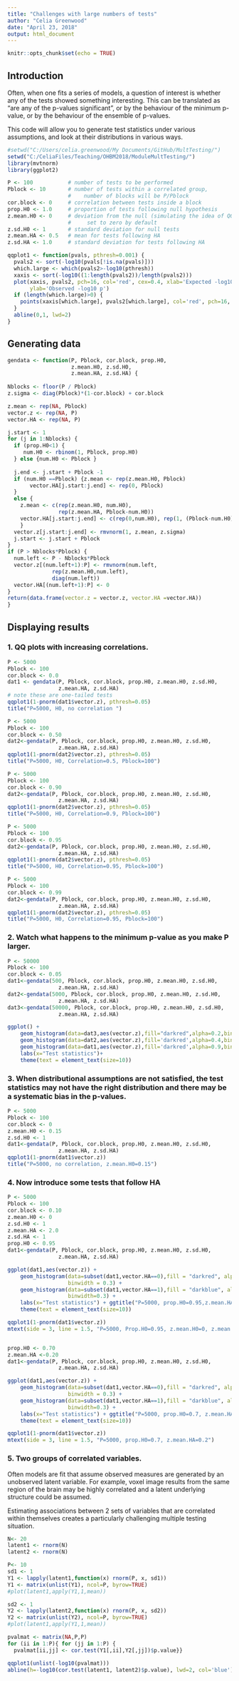 ```yaml
---
title: "Challenges with large numbers of tests"
author: "Celia Greenwood"
date: "April 23, 2018"
output: html_document
---
```


```r
knitr::opts_chunk$set(echo = TRUE)
```

## Introduction

Often, when one fits a series of models, a question of interest is whether any of the tests showed something interesting.  This can be translated as "are any of the p-values significant", or by the behaviour of the minimum p-value, or by the behaviour of the ensemble of p-values.  

This code will allow you to generate test statistics under various assumptions, and look at their distributions in various ways. 


```r
#setwd("C:/Users/celia.greenwood/My Documents/GitHub/MultTesting/")
setwd("C:/CeliaFiles/Teaching/OHBM2018/ModuleMultTesting/")
library(mvtnorm)
library(ggplot2)

P <- 100           # number of tests to be performed
Pblock <- 10       # number of tests within a correlated group,
                   #    number of blocks will be P/Pblock
cor.block <- 0     # correlation between tests inside a block
prop.H0 <- 1.0     # proportion of tests following null hypothesis
z.mean.H0 <- 0     # deviation from the null (simulating the idea of QQplot inflation) for test that should follow the null
                   #     set to zero by default
z.sd.H0 <- 1       # standard deviation for null tests
z.mean.HA <- 0.5   # mean for tests following HA
z.sd.HA <- 1.0     # standard deviation for tests following HA

```

```r

qqplot1 <- function(pvals, pthresh=0.001) {
  pvals2 <- sort(-log10(pvals[!is.na(pvals)]))
  which.large <- which(pvals2>-log10(pthresh))
  xaxis <- sort(-log10((1:length(pvals2))/length(pvals2)))
  plot(xaxis, pvals2, pch=16, col='red', cex=0.4, xlab='Expected -log10 p',
       ylab='Observed -log10 p')
  if (length(which.large)>0) {
    points(xaxis[which.large], pvals2[which.large], col='red', pch=16, cex=1)
  }
  abline(0,1, lwd=2)
}
```
## Generating data

```r

gendata <- function(P, Pblock, cor.block, prop.H0,
                    z.mean.H0, z.sd.H0,
                    z.mean.HA, z.sd.HA) {
  
Nblocks <- floor(P / Pblock)
z.sigma <- diag(Pblock)*(1-cor.block) + cor.block

z.mean <- rep(NA, Pblock)
vector.z <- rep(NA, P)
vector.HA <- rep(NA, P)

j.start <- 1
for (j in 1:Nblocks) {
  if (prop.H0<1) {
     num.H0 <- rbinom(1, Pblock, prop.H0)
  } else {num.H0 <- Pblock }
  
  j.end <- j.start + Pblock -1
  if (num.H0 ==Pblock) {z.mean <- rep(z.mean.H0, Pblock) 
       vector.HA[j.start:j.end] <- rep(0, Pblock)
  }
  else {
    z.mean <- c(rep(z.mean.H0, num.H0), 
                rep(z.mean.HA, Pblock-num.H0)) 
    vector.HA[j.start:j.end] <- c(rep(0,num.H0), rep(1, (Pblock-num.H0)))
    }
  vector.z[j.start:j.end] <- rmvnorm(1, z.mean, z.sigma)
  j.start <- j.start + Pblock
}
if (P > Nblocks*Pblock) {
  num.left <- P - Nblocks*Pblock
  vector.z[(num.left+1):P] <- rmvnorm(num.left,
              rep(z.mean.H0,num.left),
              diag(num.left))
  vector.HA[(num.left+1):P] <- 0
}
return(data.frame(vector.z = vector.z, vector.HA =vector.HA))
}
```

##  Displaying results

### 1. QQ plots with increasing correlations.

```r

P <- 5000
Pblock <- 100
cor.block <- 0.0
dat1 <- gendata(P, Pblock, cor.block, prop.H0, z.mean.H0, z.sd.H0,
                z.mean.HA, z.sd.HA)
# note these are one-tailed tests
qqplot1(1-pnorm(dat1$vector.z), pthresh=0.05)
title("P=5000, H0, no correlation ")

P <- 5000
Pblock <- 100
cor.block <- 0.50
dat2<-gendata(P, Pblock, cor.block, prop.H0, z.mean.H0, z.sd.H0,
                z.mean.HA, z.sd.HA)
qqplot1(1-pnorm(dat2$vector.z), pthresh=0.05)
title("P=5000, H0, Correlation=0.5, Pblock=100")

P <- 5000
Pblock <- 100
cor.block <- 0.90
dat2<-gendata(P, Pblock, cor.block, prop.H0, z.mean.H0, z.sd.H0,
                z.mean.HA, z.sd.HA)
qqplot1(1-pnorm(dat2$vector.z), pthresh=0.05)
title("P=5000, H0, Correlation=0.9, Pblock=100")

P <- 5000
Pblock <- 100
cor.block <- 0.95
dat2<-gendata(P, Pblock, cor.block, prop.H0, z.mean.H0, z.sd.H0,
                z.mean.HA, z.sd.HA)
qqplot1(1-pnorm(dat2$vector.z), pthresh=0.05)
title("P=5000, H0, Correlation=0.95, Pblock=100")

P <- 5000
Pblock <- 100
cor.block <- 0.99
dat2<-gendata(P, Pblock, cor.block, prop.H0, z.mean.H0, z.sd.H0,
                z.mean.HA, z.sd.HA)
qqplot1(1-pnorm(dat2$vector.z), pthresh=0.05)
title("P=5000, H0, Correlation=0.95, Pblock=100")


```

### 2. Watch what happens to the minimum p-value as you make P larger. 

```r

P <- 50000
Pblock <- 100
cor.block <- 0.05
dat1<-gendata(500, Pblock, cor.block, prop.H0, z.mean.H0, z.sd.H0,
                z.mean.HA, z.sd.HA)
dat2<-gendata(5000, Pblock, cor.block, prop.H0, z.mean.H0, z.sd.H0,
                z.mean.HA, z.sd.HA)
dat3<-gendata(50000, Pblock, cor.block, prop.H0, z.mean.H0, z.sd.H0,
                z.mean.HA, z.sd.HA)

ggplot() +
    geom_histogram(data=dat3,aes(vector.z),fill="darkred",alpha=0.2,binwidth=0.3)+
    geom_histogram(data=dat2,aes(vector.z),fill='darkred',alpha=0.4,binwidth=0.3)+
    geom_histogram(data=dat1,aes(vector.z),fill='darkred',alpha=0.9,binwidth=0.3)
    labs(x="Test statistics")+
    theme(text = element_text(size=10))

```

### 3. When distributional assumptions are not satisfied, the test statistics may not have the right distribution and there may be a systematic bias in the p-values.

```r

P <- 5000
Pblock <- 100
cor.block <- 0
z.mean.H0 <- 0.15
z.sd.H0 <- 1
dat1<-gendata(P, Pblock, cor.block, prop.H0, z.mean.H0, z.sd.H0,
                z.mean.HA, z.sd.HA)
qqplot1(1-pnorm(dat1$vector.z))
title("P=5000, no correlation, z.mean.H0=0.15")

```

### 4. Now introduce some tests that follow HA

```r

P <- 5000
Pblock <- 100
cor.block <- 0.10
z.mean.H0 <- 0
z.sd.H0 <- 1
z.mean.HA <- 2.0
z.sd.HA <- 1
prop.H0 <- 0.95
dat1<-gendata(P, Pblock, cor.block, prop.H0, z.mean.H0, z.sd.H0,
                z.mean.HA, z.sd.HA)

ggplot(dat1,aes(vector.z)) +
    geom_histogram(data=subset(dat1,vector.HA==0),fill = "darkred", alpha = 0.3,
                   binwidth = 0.3) +
    geom_histogram(data=subset(dat1,vector.HA==1),fill = "darkblue", alpha = 0.7,
                   binwidth=0.3) +
    labs(x="Test statistics") + ggtitle("P=5000, prop.H0=0.95,z.mean.HA=2") +
    theme(text = element_text(size=10))

qqplot1(1-pnorm(dat1$vector.z))
mtext(side = 3, line = 1.5, "P=5000, Prop.H0=0.95, z.mean.H0=0, z.mean.HA=2")


prop.H0 <- 0.70
z.mean.HA <-0.20
dat1<-gendata(P, Pblock, cor.block, prop.H0, z.mean.H0, z.sd.H0,
                z.mean.HA, z.sd.HA)

ggplot(dat1,aes(vector.z)) +
    geom_histogram(data=subset(dat1,vector.HA==0),fill = "darkred", alpha = 0.3,
                   binwidth = 0.3) +
    geom_histogram(data=subset(dat1,vector.HA==1),fill = "darkblue", alpha = 0.7,
                   binwidth=0.3) +
    labs(x="Test statistics") + ggtitle("P=5000, prop.H0=0.7, z.mean.HA=0.20") +
    theme(text = element_text(size=10))

qqplot1(1-pnorm(dat1$vector.z))
mtext(side = 3, line = 1.5, "P=5000, prop.H0=0.7, z.mean.HA=0.2")


```

### 5.  Two groups of correlated variables.

Often models are fit that assume observed measures are generated by an unobserved latent variable.  For example, voxel image results from the same region of the brain may be highly correlated and a latent underlying structure could be assumed.

Estimating associations between 2 sets of variables that are correlated within themselves creates a particularly challenging multiple testing situation.

```r
N<- 20
latent1 <- rnorm(N)
latent2 <- rnorm(N)

P<- 10
sd1 <- 1
Y1 <- lapply(latent1,function(x) rnorm(P, x, sd1))
Y1 <- matrix(unlist(Y1), ncol=P, byrow=TRUE)
#plot(latent1,apply(Y1,1,mean))

sd2 <- 1
Y2 <- lapply(latent2,function(x) rnorm(P, x, sd2))
Y2 <- matrix(unlist(Y2), ncol=P, byrow=TRUE)
#plot(latent1,apply(Y1,1,mean))

pvalmat <- matrix(NA,P,P)
for (ii in 1:P){ for (jj in 1:P) {
  pvalmat[ii,jj] <- cor.test(Y1[,ii],Y2[,jj])$p.value}}

qqplot1(unlist(-log10(pvalmat)))
abline(h=-log10(cor.test(latent1, latent2)$p.value), lwd=2, col='blue')
```